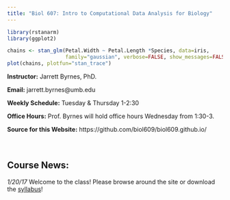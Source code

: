 ```yaml
---
title: "Biol 607: Intro to Computational Data Analysis for Biology"
---
```


```r
library(rstanarm)
library(ggplot2)

chains <- stan_glm(Petal.Width ~ Petal.Length *Species, data=iris, 
                   family="gaussian", verbose=FALSE, show_messages=FALSE)
plot(chains, plotfun="stan_trace")
```

**Instructor:** Jarrett Byrnes, PhD.

**Email:** jarrett.byrnes@umb.edu

**Weekly Schedule:** Tuesday & Thursday 1-2:30

**Office Hours:** Prof. Byrnes will hold office hours Wednesday from 1:30-3.

**Source for this Website:** https://github.com/biol609/biol609.github.io/
&nbsp;  
&nbsp;  
&nbsp;  

## Course News: 
*1/20/17* Welcome to the class! Please browse around the site or download the [syllabus](./syllabus/adv_data_analysis_syllabus_2016a.doc)!
